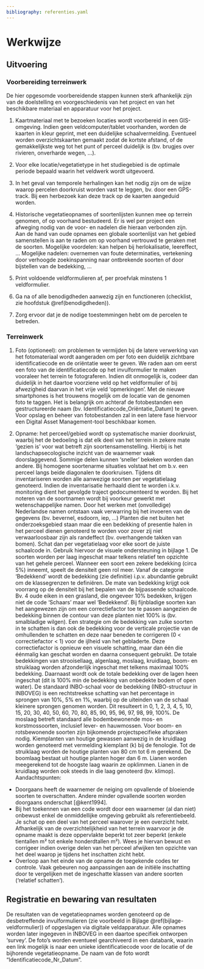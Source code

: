 ```yaml
---
bibliography: referenties.yaml
---
```


# Werkwijze

## Uitvoering

```{=html}
<!--
Gedetailleerde omschrijving van alle stappen die doorlopen moeten worden om het protocol uit te voeren.
Subtitels gebruiken om elke stap te omschrijven.
-->
```
### Voorbereiding terreinwerk

De hier opgesomde voorbereidende stappen kunnen sterk afhankelijk zijn van de doelstelling en voorgeschiedenis van het project en van het beschikbare materiaal en apparatuur voor het project.

1.  Kaartmateriaal met te bezoeken locaties wordt voorbereid in een GIS-omgeving.
    Indien geen veldcomputer/tablet voorhanden, worden de kaarten in kleur geprint, met een duidelijke schaalvermelding.
    Eventueel worden overzichtskaarten gemaakt zodat de kortste afstand, of de gemakkelijkste weg tot het punt of perceel duidelijk is (bv. brugjes over rivieren, onverharde wegen, ...).

2.  Voor elke locatie/vegetatietype in het studiegebied is de optimale periode bepaald waarin het veldwerk wordt uitgevoerd.

3.  In het geval van temporele herhalingen kan het nodig zijn om de wijze waarop percelen doorkruist worden vast te leggen, bv.
    door een GPS-track.
    Bij een herbezoek kan deze track op de kaarten aangeduid worden.

4.  Historische vegetatieopnames of soortenlijsten kunnen mee op terrein genomen, of op voorhand bestudeerd.
    Er is wel per project een afweging nodig van de voor- en nadelen die hieraan verbonden zijn.
    Aan de hand van oude opnames een globale soortenlijst van het gebied samenstellen is aan te raden om op voorhand vertrouwd te geraken met de soorten.
    Mogelijke voordelen: kan helpen bij herlokalisatie, leereffect, ... Mogelijke nadelen: overnemen van foute determinaties, vertekening door verhoogde zoekinspanning naar ontbrekende soorten of door bijstellen van de bedekking, ...

5.  Print voldoende veldformulieren af, per proefvlak minstens 1 veldformulier.

6.  Ga na of alle benodigdheden aanwezig zijn en functioneren (checklist, zie hoofdstuk \@ref(benodigdheden)).

7.  Zorg ervoor dat je de nodige toestemmingen hebt om de percelen te betreden.

### Terreinwerk

1.  Foto (optioneel): om problemen te vermijden bij de latere verwerking van het fotomateriaal wordt aangeraden om per foto een duidelijk zichtbare identificatiecode en de oriëntatie weer te geven.
    We raden aan om eerst een foto van de identificatiecode op het invulformulier te maken vooraleer het terrein te fotograferen.
    Indien dit onmogelijk is, codeer dan duidelijk in het daartoe voorziene veld op het veldformulier of bij afwezigheid daarvan in het vrije veld 'opmerkingen'.
    Met de nieuwe smartphones is het trouwens mogelijk om de locatie van de genomen foto te taggen.
    Het is belangrijk om achteraf de fotobestanden een gestructureerde naam (bv. Identificatiecode_Oriëntatie_Datum) te geven.
    Voor opslag en beheer van fotobestanden zal in een latere fase hiervoor een Digital Asset Management-tool beschikbaar komen.

2.  Opname: het perceel/gebied wordt op systematische manier doorkruist, waarbij het de bedoeling is dat elk deel van het terrein in zekere mate 'gezien is' voor wat betreft zijn soortensamenstelling.
    Hierbij is het landschapsecologische inzicht van de waarnemer vaak doorslaggevend.
    Sommige delen kunnen 'sneller' bekeken worden dan andere.
    Bij homogene soortenarme situaties volstaat het om b.v.
    een perceel langs beide diagonalen te doorkruisen.
    Tijdens dit inventariseren worden alle aanwezige soorten per vegetatielaag genoteerd.
    Indien de inventarisatie herhaald dient te worden i.k.v. monitoring dient het gevolgde traject gedocumenteerd te worden.
    Bij het noteren van de soortnamen wordt bij voorkeur gewerkt met wetenschappelijke namen.
    Door het werken met (onvolledige) Nederlandse namen ontstaan vaak verwarring bij het invoeren van de gegevens (bv. bevernel, esdoorn, iep, ...) Planten die net buiten het onderzoeksgebied staan maar die een bedekking of presentie halen in het perceel dienen genoteerd te worden voor zover zij niet verwaarloosbaar zijn als randeffect (bv. overhangende takken van bomen).
    Schat dan per vegetatielaag voor elke soort de juiste schaalcode in.
    Gebruik hiervoor de visuele ondersteuning in bijlage 1.
    De soorten worden per laag ingeschat maar telkens relatief ten opzichte van het gehele perceel.
    Wanneer een soort een zekere bedekking (circa 5%) inneemt, speelt de densiteit geen rol meer.
    Vanaf de categorie 'Bedekkend' wordt de bedekking (zie definitie) i.p.v. abundantie gebruikt om de klassegrenzen te definiëren.
    De mate van bedekking krijgt ook voorrang op de densiteit bij het bepalen van de bijpassende schaalcode.
    Bv.
    4 oude eiken in een grasland, die ongeveer 10% bedekken, krijgen niet de code 'Schaars' maar wel 'Bedekkend'.
    Bij fijnbladige soorten kan het aangewezen zijn om een correctiefactor toe te passen aangezien de bedekking binnen de contour van deze planten niet 100% is (bv. smalbladige wilgen).
    Een strategie om de bedekking van zulke soorten in te schatten is dan ook de bedekking voor de verticale projectie van de omhullenden te schatten en deze naar beneden te corrigeren (0 \< correctiefactor \< 1) voor de ijlheid van het gebladerte.
    Deze correctiefactor is opnieuw een visuele schatting, maar dan één die éénmalig kan geschat worden en daarna consequent gebruikt.
    De totale bedekkingen van strooisellaag, algenlaag, moslaag, kruidlaag, boom- en struiklaag worden afzonderlijk ingeschat met telkens maximaal 100% bedekking.
    Daarnaast wordt ook de totale bedekking over de lagen heen ingeschat (dit is 100% min de bedekking van onbedekte bodem of open water).
    De standaard INBO-schaal voor de bedekking (INBO-structuur in INBOVEG) is een rechtstreekse schatting van het percentage in sprongen van 10%, 5% en 1%, waarbij op de uiteinden van de schaal kleinere sprongen genomen worden.
    Dit resulteert in 0, 1, 2, 3, 4, 5, 10, 15, 20, 30, 40, 50, 60, 70, 80, 85, 90, 95, 96, 97, 98, 99, 100%.
    De moslaag betreft standaard alle bodembewonende mos- en korstmossoorten, inclusief lever- en hauwmossen.
    Voor boom- en rotsbewonende soorten zijn bijkomende projectspecifieke afspraken nodig.
    Kiemplanten van houtige gewassen aanwezig in de kruidlaag worden genoteerd met vermelding kiemplant (k) bij de fenologie.
    Tot de struiklaag worden de houtige planten van 80 cm tot 6 m gerekend.
    De boomlaag bestaat uit houtige planten hoger dan 6 m.
    Lianen worden meegerekend tot de hoogste laag waarin ze opklimmen.
    Lianen in de kruidlaag worden ook steeds in die laag genoteerd (bv. klimop).
    Aandachtspunten:

-   Doorgaans heeft de waarnemer de neiging om opvallende of bloeiende soorten te overschatten. Andere minder opvallende soorten worden doorgaans onderschat [@kent1994].
-   Bij het toekennen van een code wordt door een waarnemer (al dan niet) onbewust enkel de onmiddellijke omgeving gebruikt als referentiebeeld. Je schat op een deel van het perceel waarover je een overzicht hebt. Afhankelijk van de overzichtelijkheid van het terrein waarvoor je de opname maakt is deze oppervlakte beperkt tot zeer beperkt (enkele tientallen m² tot enkele honderdtallen m²). Wees je hiervan bewust en corrigeer indien overige delen van het perceel afwijken ten opzichte van het deel waarop je tijdens het inschatten zicht hebt.
-   Overloop aan het einde van de opname de toegekende codes ter controle. Vaak gebeuren nog aanpassingen aan de initiële inschatting door te vergelijken met de ingeschatte klassen van andere soorten ('relatief schatten').

## Registratie en bewaring van resultaten

```{=html}
<!--
Opsomming van alle resultaten die bekomen worden na de uitvoering van het protocol en hoe die resultaten geregistreerd, bewaard of opgeslagen moeten worden.
Voor metingen of observaties: verwijs naar invulformulier (met versienummer; invulformulier toevoegen in bijlage; eventueel bepaalde zaken van invulformulier verduidelijken) en/of naar apparatuur en/of softwareprogramma indien gegevens digitaal worden ingevoerd (verwijs naar `sip` (standaard instrument protocol, `<protocol-code>-YYYY.NN`) indien beschikbaar; indien geen sip beschikbaar, geef de nodige instructies om gegevens op gepaste wijzen in te kunnen geven).
Voor staalnames: geef aan hoe de stalen bewaard, gelabeld en vervoerd moeten worden.
Geef aan of de stalen voorbehandeld moeten worden.
Voor digitale foto’s en/of andere digitale bestanden: geef aan hoe en waar deze bestanden moeten worden opgeslagen.
Geef eventueel aan welke bestandsnamen aan de bestanden moeten gegeven worden.
-->
```
De resultaten van de vegetatieopnames worden genoteerd op de desbetreffende invulformulieren (zie voorbeeld in Bijlage \@ref(bijlage-veldformulier)) of opgeslagen via digitale veldapparatuur.
Alle opnames worden later ingegeven in INBOVEG in een daartoe specifiek ontworpen 'survey'.
De foto's worden eventueel gearchiveerd in een databank, waarin een link mogelijk is naar een unieke identificatiecode voor de locatie of de bijhorende vegetatieopname.
De naam van de foto wordt "Identificatiecode_Nr_Datum".
